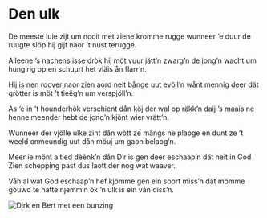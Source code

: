 
# Den ulk

<PoemAudio src={fragment} performer={readers.bert} />

<PoemText>

De meeste luie zijt um nooit
met ziene kromme rugge
wunneer ‘e duur de ruugte slöp
hij gijt naor ’t nust terugge.

Alleene ’s nachens isse dròk
hij möt vuur jätt’n zwarg’n
de jong’n wacht um hung’rig op
en schuurt het vläis ån flarr’n.

Hij is nen roover naor zien aord
neit bånge uut evöll’n
wånt mennig deer dät grötter is
möt ’t tieëg’n um verspjöll’n.

As ‘e in ’t hounderhôk verschient
dån köj der wal op räkk’n
daij ’s maais ne henne meender hebt
de jong’n kjönt wier vrätt’n.

Wunneer der vjölle ulke zint
dån wòtt ze mångs ne plaoge
en dunt ze ’t weeld onmeundig uut
dån möuj um gaon belaog’n.

Meer ie mönt altied dèènk’n dån
D’r is gen deer eschaap’n
dät neit in God Zien schepping past
dus laott der nog wat waaver.

Vån al wat God eschaap’n hef
kjömme gen ein soort miss’n
dät mömme gouwd te hatte njemm’n
ôk ’n ulk is ein vån diss’n.

</PoemText>

<Image src={bunzing} alt="Dirk en Bert met een bunzing" year={1967} />
